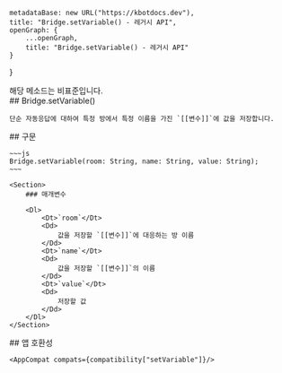 
    metadataBase: new URL("https://kbotdocs.dev"),
    title: "Bridge.setVariable() - 레거시 API",
    openGraph: {
        ...openGraph,
        title: "Bridge.setVariable() - 레거시 API"
    }
}

<Section>
    <Noti type={"nonStandard"}>
        해당 메소드는 비표준입니다.
    </Noti>
</Section>
<Section>
    ## Bridge.setVariable()

    단순 자동응답에 대하여 특정 방에서 특정 이름을 가진 `[[변수]]`에 값을 저장합니다.
</Section>
<Section>
    ## 구문

    ~~~js
    Bridge.setVariable(room: String, name: String, value: String);
    ~~~

    <Section>
        ### 매개변수

        <Dl>
            <Dt>`room`</Dt>
            <Dd>
                값을 저장할 `[[변수]]`에 대응하는 방 이름
            </Dd>
            <Dt>`name`</Dt>
            <Dd>
                값을 저장할 `[[변수]]`의 이름
            </Dd>
            <Dt>`value`</Dt>
            <Dd>
                저장할 값
            </Dd>
        </Dl>
    </Section>
</Section>
<Section>
    ## 앱 호환성

    <AppCompat compats={compatibility["setVariable"]}/>
</Section>